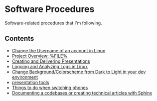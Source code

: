 = Software Procedures =

Software-related procedures that I'm following.


== Contents ==

* [[change-username-account-linux.wiki|Change the Username of an account in Linux]]
* [[documenting-a-project-w-vimwiki.wiki|Project Overview: %FILE%]]
* [[preparing-and-making-presentations.wiki|Creating and Delivering Presentations]]
* [[logging-and-analyzing-logs-in-linux.wiki|Logging and Analyzing Logs in Linux]]
* [[change-background-from-dark-to-light.wiki|Change Background/Colorscheme from Dark to Light in your dev environment]]
* [[presentation-tools.wiki|presentation tools]]
* [[things-to-do-when-switching-phone.wiki|Things to do when switching phones]]
* [[sphinx.wiki|Documenting a codebases or creating technical articles with Sphinx]]